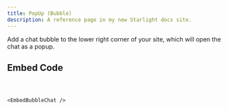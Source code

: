```yaml
---
title: PopUp (Bubble)
description: A reference page in my new Starlight docs site.
---
```




Add a chat bubble to the lower right corner of your site, which will open the chat as a popup.

## Embed Code

<Code code={embedBubbleChatCode} lang="html" id="popup-code" meta="test" />

<EmbedBubbleChat />
